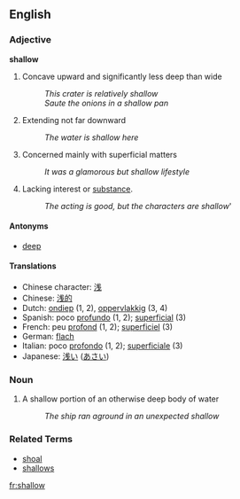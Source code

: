 ==English==
=== Adjective ===
'''shallow'''

# Concave upward and significantly less deep than wide
#: ''This crater is relatively shallow''
#: ''Saute the onions in a shallow pan''
# Extending not far downward
#: ''The water is shallow here''
# Concerned mainly with superficial matters
#: ''It was a glamorous but shallow lifestyle''
# Lacking interest or [[substance]].
#:''The acting is good, but the characters are shallow'''

==== Antonyms ====
*[[deep]]

====Translations====
*Chinese character: [[浅]]
*Chinese: [[浅的]]
*Dutch: [[ondiep]] (1, 2), [[oppervlakkig]] (3, 4)
*Spanish: poco [[profundo]] (1, 2); [[superficial]] (3)
*French: peu [[profond]] (1, 2); [[superficiel]] (3)
*German: [[flach]]
*Italian: poco [[profondo]] (1, 2); [[superficiale]] (3)
*Japanese: [[浅い]] ([[あさい]])

=== Noun ===

# A shallow portion of an otherwise deep body of water
#: ''The ship ran aground in an unexpected shallow''

=== Related Terms ===

*[[shoal]]
*[[shallows]]

[[fr:shallow]]